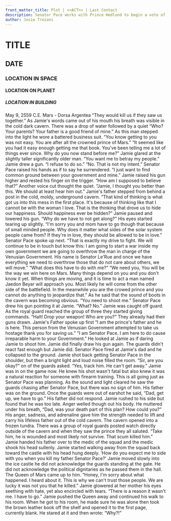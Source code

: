 ```yaml
---
front_matter_title: Plot | <<ACT>> | Last Contact
description: Senator Pace works with Prince Hedlund to begin a vote of No-Con in Le'Rue
author: Josie Troiani
---
```

# TITLE

## DATE

### LOCATION IN SPACE

#### LOCATION ON PLANET

##### LOCATION IN BUILDING

May 9, 2559 C.E.
Mars - Dorsa Argentea
“They would kill us if they saw us together.” As Jamie's words came out of his mouth his breath was visible in the cold dark cavern. There was a drop of water followed by a quiet “Who? Your parents? Your father is a good friend of mine.” As this man stepped into the light he wore a battered business suit. “You know getting to you was not easy. You are after all the crowned prince of Mars.”
“It seemed like you had it easy enough getting me that book. You've been telling me a lot of things ever since. Why do you now stand before me?” Jamie glared at the slightly taller significantly older man. “You want me to betray my people.” Jamie drew a gun. “I refuse to do so.”
“No. That is not my intent.” Senator Pace raised his hands as if to say he surrendered. “I just want to find common ground between your government and mine.” Jamie raised his gun higher and rested his finger on the trigger. “How am I supposed to believe that?”
Another voice cut thought the quiet. “Jamie, I thought you better than this. We should at least hear him out.” Jamie's father stepped from behind a post in the cold, moldy, underground cavern. “That kind of thinking is what got us into this mess in the first place. It's because of thinking like that I cannot be with the woman I love. That is the thinking that drove us to hide our happiness. Should happiness ever be hidden?”
Jamie paused and lowered his gun. “Why do we have to not get along?” His eyes started tearing up slightly. “I'm sorry you and mom have to go though that because of small minded people. Why does it matter what sides of the solar system people came from? If they're in love, they should be allowed to be in love.”
Senator Pace spoke up next. “That is exactly my drive to fight. We will continue to be in touch but know this: I am going to start a war inside my own government we are going to overthrow the man in charge of the Venusian Government. His name is Senator Le'Rue and once we have everything we need to overthrow those that do not care about others, we will move.”
“What does this have to do with me?”
“We need you, You will be the way we win here on Mars. Many things depend on you and you don't know it yet. When things are moving, and it is time to act a man named Jaedon Beyar will approach you. Most likely he will come from the other side of the battlefield. In the meanwhile you are the crowed prince and you cannot do anything to jeopardize that.” As he said that the sound of boots in the cavern was becoming obvious. “You need to shoot me.” Senator Pace drew his gun pointing it at Jamie.
“What? No.” Jamie was caught off guard.
As the royal guard reached the group of three they started giving commands. “Halt! Drop your weapon! Who are you?” They already had their guns drawn.
Jamie's Father spoke up first “I am the prince's father and he is here. This person from the Venusian Government attempted to take us hostage thank you for saving us.”
“I am Senator Pace. I am here to do cause irreparable harm to your Government.” He looked at Jamie as if daring Jamie to shoot him. Jamie did finally draw his gun again. The guards didn't react fast enough but Jamie did. Senator Pace fired at Jamie's dad and he collapsed to the ground. Jamie shot back getting Senator Pace in the shoulder, but then a bright light and loud noise filled the room.
“Sir, are you okay?” on of the guards asked.
“Yes, track him. He can't get away.” Jamie was in on the game now. He knew his shot wasn't fatal but also knew it was a natural reaction for someone with firearm training. This is all going just as Senator Pace was planning. As the sound and light cleared he saw the guards chasing after Senator Pace, but there was no sign of him. His father was on the ground. Once the guards were out of earshot he said, “Dad, get up, we have to go.”
His father did not respond. Jamie rushed to his side but found that he was too late. Anger welled though out his body. He muttered under his breath, “Dad, was your death part of this plan? How could you?” His anger, sadness, and adrenaline gave him the strength needed to lift and carry his lifeless father out of the cold cavern. The cavern opened into a frozen tundra. There was a group of royal guards posted watch directly outside of the cavern and when they saw the prince they all saluted.
“Take him, he is wounded and most likely not survive. That scum killed him.” Jamie handed his father over to the medic of the squad and the medic shook his head sullenly. Jamie started walking away from the squad back toward the castle with his head hung deeply. ‘How do you expect me to side with you when you kill my father Senator Pace?' Jamie moved slowly into the ice castle he did not acknowledge the guards standing at the gate. He did not acknowledge the political dignitaries as he passed them in the hall.
The Queen of Mars came up to him. “Honey, I'm sorry about what happened. I heard about it. This is why we can't trust those people. We are lucky it was not you that he killed.” Jamie glowered at her mother his eyes seething with hate, yet also encircled with tears. “There is a reason it wasn't me. I have to go.” Jamie pushed the Queen away and continued his walk to his room.
When he got to his room, he made sure he was alone then took the brown leather book off the shelf and opened it to the first page, currently blank. He stared at it and then wrote: “Why?!”
